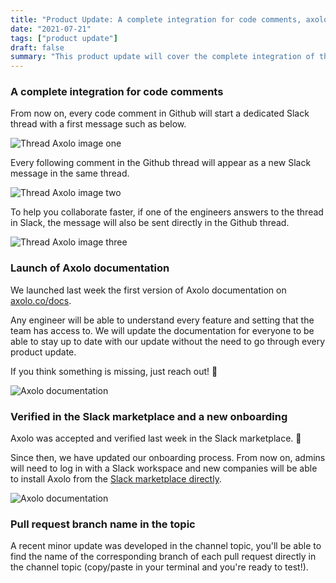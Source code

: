 ```yaml
---
title: "Product Update: A complete integration for code comments, axolo documentation and a new onboarding"
date: "2021-07-21"
tags: ["product update"]
draft: false
summary: "This product update will cover the complete integration of thread comment in Github and Slack, the launch of Axolo documentation online and our new onboarding process."
---
```


### A complete integration for code comments

From now on, every code comment in Github will start a dedicated Slack thread with a first message such as below.

<div style={{ display: "flex", justifyContent: "center" }}>
  <img
    src="https://axolo.s3.eu-west-3.amazonaws.com/communication/blog/thread_image_1.png"
    alt="Thread Axolo image one"
    style={{ width: "500px" }}
  />
</div>

Every following comment in the Github thread will appear as a new Slack message in the same thread.

<div tw="dark:hidden" style={{ display: "flex", justifyContent: "center" }}>
  <img
    src="https://axolo.s3.eu-west-3.amazonaws.com/communication/blog/thread_image_2.png"
    alt="Thread Axolo image two"
    style={{ width: "800px" }}
  />
</div>

To help you collaborate faster, if one of the engineers answers to the thread in Slack, the message will also be sent directly in the Github thread.

<div style={{ display: "flex", justifyContent: "center" }}>
  <img
    src="https://axolo.s3.eu-west-3.amazonaws.com/communication/blog/thread_image_3.png"
    alt="Thread Axolo image three"
    style={{ width: "800px" }}
  />
</div>

### Launch of Axolo documentation

We launched last week the first version of Axolo documentation on [axolo.co/docs](https://axolo.co/docs).

Any engineer will be able to understand every feature and setting that the team has access to. We will update the documentation for everyone to be able to stay up to date with our update without the need to go through every product update.

If you think something is missing, just reach out! 👋

<div style={{ display: "flex", justifyContent: "center" }}>
  <img
    src="https://axolo.s3.eu-west-3.amazonaws.com/communication/blog/axolo_documentation.png"
    alt="Axolo documentation"
    style={{ width: "500px" }}
  />
</div>

### Verified in the Slack marketplace and a new onboarding

Axolo was accepted and verified last week in the Slack marketplace. 🎉

Since then, we have updated our onboarding process. From now on, admins will need to log in with a Slack workspace and new companies will be able to install Axolo from the [Slack marketplace directly](slack.com/apps/A01RP0R62N7-axolo-for-github).

<div style={{ display: "flex", justifyContent: "center" }}>
  <img
    src="https://axolo.s3.eu-west-3.amazonaws.com/communication/blog/axolo_slack_marketplace.png"
    alt="Axolo documentation"
    style={{ width: "500px" }}
  />
</div>

### Pull request branch name in the topic

A recent minor update was developed in the channel topic, you'll be able to find the name of the corresponding branch of each pull request directly in the channel topic (copy/paste in your terminal and you're ready to test!).
